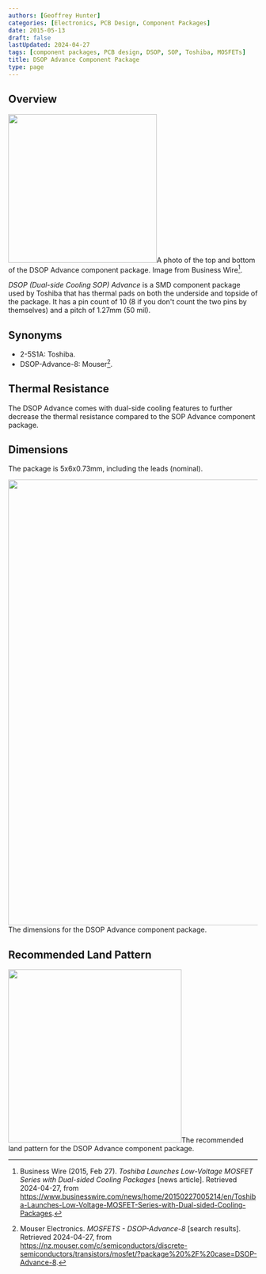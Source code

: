 ```yaml
---
authors: [Geoffrey Hunter]
categories: [Electronics, PCB Design, Component Packages]
date: 2015-05-13
draft: false
lastUpdated: 2024-04-27
tags: [component packages, PCB design, DSOP, SOP, Toshiba, MOSFETs]
title: DSOP Advance Component Package
type: page
---
```



## Overview


<Image src={dsop_advance_photo_top_and_bottom_business_wire} width="300px">A photo of the top and bottom of the DSOP Advance component package. Image from Business Wire[^business-wire-dsop-advance].</Image>

_DSOP (Dual-side Cooling SOP) Advance_ is a SMD component package used by Toshiba that has thermal pads on both the underside and topside of the package. It has a pin count of 10 (8 if you don't count the two pins by themselves) and a pitch of 1.27mm (50 mil).

## Synonyms

* 2-5S1A: Toshiba.
* DSOP-Advance-8: Mouser[^mouser-dsop-advance-8].

## Thermal Resistance

The DSOP Advance comes with dual-side cooling features to further decrease the thermal resistance compared to the SOP Advance component package.

## Dimensions

The package is 5x6x0.73mm, including the leads (nominal).


<Image src={dsop_advance_component_package_dimensions} width="900px">The dimensions for the DSOP Advance component package.</Image>

## Recommended Land Pattern


<Image src={dsop_advance_component_package_recommended_land_pattern} width="350px">The recommended land pattern for the DSOP Advance component package.</Image>

[^business-wire-dsop-advance]: Business Wire (2015, Feb 27). _Toshiba Launches Low-Voltage MOSFET Series with Dual-sided Cooling Packages_ [news article]. Retrieved 2024-04-27, from https://www.businesswire.com/news/home/20150227005214/en/Toshiba-Launches-Low-Voltage-MOSFET-Series-with-Dual-sided-Cooling-Packages.
[^mouser-dsop-advance-8]: Mouser Electronics. _MOSFETS - DSOP-Advance-8_ [search results]. Retrieved 2024-04-27, from https://nz.mouser.com/c/semiconductors/discrete-semiconductors/transistors/mosfet/?package%20%2F%20case=DSOP-Advance-8.

